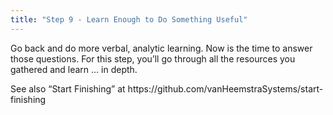 ```yaml
---
title: "Step 9 - Learn Enough to Do Something Useful"
---
```


Go back and do more verbal, analytic learning. Now is the time to answer those questions. For this step, you’ll go through all the resources you gathered and learn … in depth.

See also "Start Finishing" at https://github.com/vanHeemstraSystems/start-finishing
